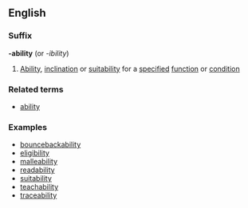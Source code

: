 ==English==
===Suffix===
'''-ability''' (or ''-ibility'')
#[[Ability]], [[inclination]] or [[suitability]] for a [[specified]] [[function]] or [[condition]]
===Related terms===
*[[ability]]
===Examples===
*[[bouncebackability]]
*[[eligibility]]
*[[malleability]]
*[[readability]]
*[[suitability]]
*[[teachability]]
*[[traceability]]